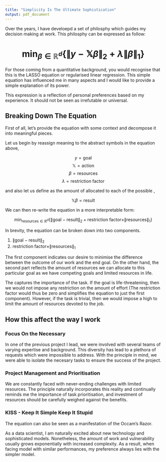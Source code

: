 ```yaml
---
title: "Simplicity Is The Ultimate Sophistication"
output: pdf_document        
---
```



Over the years, I have develoepd a set of philosphy which guides my
decision making at work. This philosphy can be expressed as follow:

# $$\min_{\beta \in \mathbb{R}^{d}}\left\{\left\|y - \mathbb{X}\beta \right\|_{2}+ \lambda \|\beta \|_{1}\right\}$$

For those coming from a quantitative background, you would recognise
that this is the LASSO equation or regularised linear regression. This
simple equation has influenced me in many aspects and I would like to
provide a simple explanation of its power.


This expression is a reflection of personal preferences based on my
experience. It should not be seen as irrefutable or universal.


## Breaking Down The Equation

First of all, let's provide the equation with some context and
decompose it into meaningful pieces.

Let us begin by reassign meaning to the abstract symbols in the
equation above,

$$y = \text{goal}$$
$$\mathbb{X} = \text{action}$$
$$\beta = \text{resources}$$
$$\lambda = \text{restriction factor}$$

and also let us define \textbf{result} as the amount of
\textbf{resources} allocated to each of the possible \textbf{actions},

$$\mathbb{X}\beta = \text{result}$$

We can then re-write the equation in a more interpretable form:

$$\min_{\text{resources} \in \mathbb{R}^{d}}\left\{\left\|\text{goal} - \text{result} \right\|_{2}+ \text{restriction factor} \times \|\text{resources} \|_{1}\right\}$$


In brevity, the equation can be broken down into two components.

1. $\left\|\text{goal} - \text{result} \right\|_{2}$
2. $\text{restriction factor} \times \|\text{resources} \|_{1}$


The first component indicates our desire to minimise the difference
between the outcome of our work and the end goal. On the other hand,
the second part reflects the amount of resources we can allocate to
this particular goal as we have competing goals and limited resources
in life.

The \textbf{restriction factor} captures the importance of the
task. If the goal is life-threatening, then we would not impose any
restriction on the amount of effort (The restriction factor would thus
be zero and simplifies the equation to just the first
component). However, if the task is trivial, then we would impose a
high \textbf{restriction factor} to limit the amount of resources
devoted to the job.

## How this affect the way I work

### Focus On the Necessary

In one of the previous project I lead, we were involved with several
teams of varying expertise and background. This diversity has lead to
a plethora of requests which were impossible to address. With the
principle in mind, we were able to isolate the necesary tasks to
ensure the success of the project.

### Project Management and Prioritisation

We are constantly faced with never-ending challenges with limited
resources. The principle naturally incorporates this reality and
continually reminds me the importance of task prioritisation, and
investment of resources should be carefully weighed against the
benefits.


### KISS - Keep It Simple Keep It Stupid

The equation can also be seen as a manifestation of the Occam's Razor.

As a data scientist, I am naturally excited about new technology and
sophisticated models. Nonetheless, the amount of work and
vulnerability usually grows exponentially with increased
complexity. As a result, when facing model with similar performances,
my preference always lies with the simpler model.
